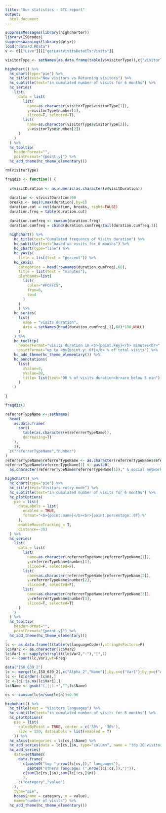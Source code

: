 ```yaml
---
title: "Our statistics - STC report"
output:
  html_document
---
```



```r
suppressMessages(library(highcharter))
library(ISOcodes)
suppressWarnings(library(dplyr))
load("data/d.RData")
v <- d[["Live"]][["getLastVisitsDetails:Visits"]]
```

```r
visitorType <- setNames(as.data.frame(table(v$visitorType)),c("visitorType","number"))

highchart() %>%
  hc_chart(type="pie") %>%
  hc_title(text="New visitors vs Returning visitors") %>%
  hc_subtitle(text="in cumulated number of visits for 6 months") %>%
  hc_series(
    list(
      data = list(
        list(
          name=as.character(visitorType$visitorType[1]),
          y=visitorType$number[1],
          sliced=T, selected=T),
        list(
          name=as.character(visitorType$visitorType[2]),
          y=visitorType$number[2])   
      )
    )
  ) %>%
  hc_tooltip(
    headerFormat="",
    pointFormat="{point.y}") %>%
  hc_add_theme(hc_theme_elementary())

rm(visitorType)

```

<p/>

```r
freqdis <- function() {
  
  v$visitDuration <- as.numeric(as.character(v$visitDuration))
  
  duration <- v$visitDuration/60
  breaks <- seq(0,max(duration),by=1)
  duration.cut = cut(duration, breaks, right=FALSE) 
  duration.freq = table(duration.cut)
  
  duration.cumfreq <- cumsum(duration.freq)
  duration.cumfreq = cbind(duration.cumfreq/tail(duration.cumfreq,1))
  
  highchart() %>%
    hc_title(text="Cumulated frequency of Visits duration") %>%
    hc_subtitle(text="based on visits for 6 months") %>%
    hc_chart(type="line") %>%
    hc_yAxis(
      title = list(text = "percent")) %>%
    hc_xAxis(
      categories = head(rownames(duration.cumfreq),60),
      title = list(text = "minutes"),
      plotBands=list(
        list(
          color="#FCFFC5",
          from=0,
          to=4
        )
      )
      ) %>%
    hc_series(
      list(
        name = "visits duration",
        data = setNames(head(duration.cumfreq[,1],60)*100,NULL)
      )
    ) %>%
    hc_tooltip(
      headerFormat="visits duration in <b>{point.key}</b> minutes<br>",
      pointFormat="up to <b>{point.y:.0f}</b> % of total visits") %>%
    hc_add_theme(hc_theme_elementary()) %>%
    hc_annotations(
      list(
        xValue=8,
        yValue=88,
        title= list(text="90 % of visits duration<br>are below 5 min")
      )
    )
  
}

freqdis()

```

<p/>

```r

referrerTypeName <- setNames(
  head(
    as.data.frame(
      sort(
        table(as.character(v$referrerTypeName)),
        decreasing=T)
    ),
    3),
  c("referrerTypeName","number")
)
referrerTypeName$referrerTypeName <- as.character(referrerTypeName$referrerTypeName)
referrerTypeName$referrerTypeName[1] <- paste0(
  as.character(referrerTypeName$referrerTypeName[1])," & social networks")

highchart() %>%
  hc_chart(type="pie") %>%
  hc_title(text="Visitors entry mode") %>%
  hc_subtitle(text="in cumulated number of visits for 6 months") %>%
  hc_plotOptions(
    pie = list(
      dataLabels = list(
        enabled = TRUE,
        format="<b>{point.name}</b><br>{point.percentage:.0f} %"
      ),
      enableMouseTracking = T,
      distance=-30)
  ) %>%
  hc_series(
    list(
      data = list(
        list(
          name=as.character(referrerTypeName$referrerTypeName[1]),
          y=referrerTypeName$number[1],
          sliced=F, selected=F),
        list(
          name=as.character(referrerTypeName$referrerTypeName[2]),
          y=referrerTypeName$number[2],
          sliced=F, selected=F),
        list(
          name=as.character(referrerTypeName$referrerTypeName[3]),
          y=referrerTypeName$number[3],
          sliced=T, selected=T) 
      )
    )
  ) %>%
  hc_tooltip(
    headerFormat="",
    pointFormat="{point.y}") %>%
  hc_add_theme(hc_theme_elementary())

```

<p/>

```r

lc <- as.data.frame(t(table(v$languageCode)),stringAsFactors=F)
lc$Var2 <- as.character(lc$Var2)
lc$Var1 <- sapply(strsplit(lc$Var2,"-"),"[",1)
lc <- count(lc,Var1,wt=Freq)

data("ISO_639_2")
lc <- merge(lc,ISO_639_2[,c("Alpha_2","Name")],by.x=c("Var1"),by.y=c("Alpha_2"))
lc <- lc[order(-lc$n),]
lc <-lc[!is.na(lc$Var1),]
lc$Name <- gsub("(,|;).+","",lc$Name)

cs <- cumsum(lc$n/sum(lc$n))<0.96

highchart() %>% 
  hc_title(text = "Visitors languages") %>% 
  hc_subtitle(text="in cumulated number of visits for 6 months") %>%
  hc_plotOptions(
    pie = list(
      colorByPoint = TRUE, center = c('30%', '30%'),
      size = 120, dataLabels = list(enabled = T)
    )) %>%
  hc_xAxis(categories = lc[cs,]$Name) %>% 
  hc_add_series(data = lc[cs,]$n, type="column", name = "top 20 visitors languages") %>%
  hc_add_series(
    data=setNames(
      data.frame(
        c(paste0("top ",nrow(lc[cs,])," languages"),
          paste0("others languages (",nrow(lc[!cs,]),")")),
        c(sum(lc[cs,]$n),sum(lc[!cs,]$n))
        ),
      c("category","value")
    ),
    type="pie",
    hcaes(name = category, y = value),
    name="number of visits") %>%
  hc_add_theme(hc_theme_elementary())


```

<p/>
